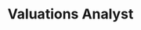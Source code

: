 ---
title: 'Valuations Analyst'
description: 'Valuation Analyst is a powerful tool to help you understand your data.'
---